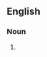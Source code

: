 {{also|Moorings}}

==English==

===Noun===
{{head|en|noun plural form}}

# {{plural of|mooring|lang=en}}